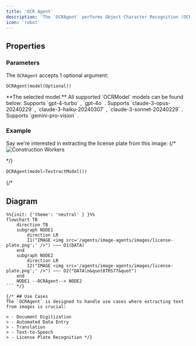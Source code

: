 ```yaml
---
title: 'OCR Agent'
description: 'The `OCRAgent` performs Object Character Recognition (OCR) Tasks.'
icon: 'robot'
---
```


## Properties
### Parameters

The `OCRAgent` accepts 1 optional argument: 

```
OCRAgent(model(Optional))
```

<ResponseField name="model" type="OCRModel" required>
  **The selected model.** All supported `OCRModel` models can be found below: 
  <Expandable title="Supported MultimodalLLMs">
    <ResponseField name="GPT4Vision()" type="OCRModel (Default)">
      Supports `gpt-4-turbo` , `gpt-4o` .
    </ResponseField>
    <ResponseField name="TextractModel()" type="OCRModel">
    </ResponseField>
    <ResponseField name="Claude()" type="OCRModel">
      Supports `claude-3-opus-20240229` , `claude-3-haiku-20240307` , `claude-3-sonnet-20240229` .
    </ResponseField>
    <ResponseField name="Gemini()" type="OCRModel">
      Supports `gemini-pro-vision` .
    </ResponseField>

  </Expandable>
</ResponseField>

### Example
Say we're interested in extracting the license plate from this image:
{/* <Frame>
![Construction Workers](/agents/image-agents/images/license-plate.png)
</Frame> */}


```python example.py
OCRAgent(model=TextractModel())
```
{/* 
## Diagram

```mermaid
%%{init: {'theme': 'neutral' } }%%
flowchart TB
    direction TB
    subgraph NODE1
        direction LR
        I1("IMAGE <img src='/agents/image-agents/images/license-plate.png';' />") ~~~ D1(DATA)
    end
    subgraph NODE2
        direction LR
        I2("IMAGE <img src='/agents/image-agents/images/license-plate.png';' />") ~~~ D2("DATA\n&quot8TRS77&quot")
    end
    NODE1 --OCRAgent--> NODE2
``` */}

{/* ## Use Cases
The `OCRAgent` is designed to handle use cases where extracting text from images is crucial:

> - Document Digitization
> - Automated Data Entry
> - Translation
> - Text-to-Speech
> - License Plate Recognition */}